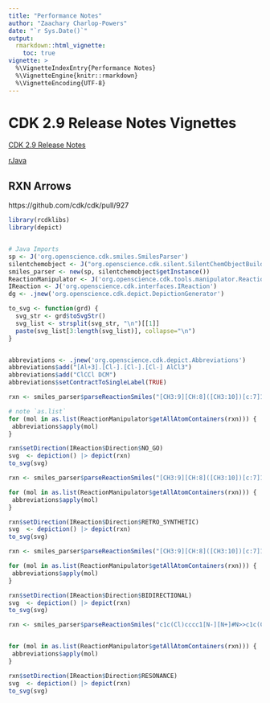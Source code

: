 ```yaml
---
title: "Performance Notes"
author: "Zaachary Charlop-Powers"
date: "`r Sys.Date()`"
output: 
  rmarkdown::html_vignette:
    toc: true	
vignette: >
  %\VignetteIndexEntry{Performance Notes}
  %\VignetteEngine{knitr::rmarkdown}
  %\VignetteEncoding{UTF-8}
---
```



# CDK 2.9 Release Notes Vignettes

[CDK 2.9 Release Notes](https://github.com/cdk/cdk/releases/tag/cdk-2.9)

[rJava](https://rforge.net/rJava/docs/reference/index.html)


## RXN Arrows

https://github.com/cdk/cdk/pull/927

```r

library(rcdklibs)
library(depict)


# Java Imports
sp <- J('org.openscience.cdk.smiles.SmilesParser')
silentchemobject <- J("org.openscience.cdk.silent.SilentChemObjectBuilder")
smiles_parser <- new(sp, silentchemobject$getInstance())
ReactionManipulator <- J('org.openscience.cdk.tools.manipulator.ReactionManipulator')
IReaction <- J('org.openscience.cdk.interfaces.IReaction')
dg <- .jnew('org.openscience.cdk.depict.DepictionGenerator')

to_svg <- function(grd) {
  svg_str <- grd$toSvgStr()
  svg_list <- strsplit(svg_str, "\n")[[1]]
  paste(svg_list[3:length(svg_list)], collapse="\n")
}


abbreviations <- .jnew('org.openscience.cdk.depict.Abbreviations')
abbreviations$add("[Al+3].[Cl-].[Cl-].[Cl-] AlCl3")
abbreviations$add("ClCCl DCM")
abbreviations$setContractToSingleLabel(TRUE)

```


```r

rxn <- smiles_parser$parseReactionSmiles("[CH3:9][CH:8]([CH3:10])[c:7]1[cH:11][cH:12][cH:13][cH:14][cH:15]1.[CH2:3]([CH2:4][C:5](=[O:6])Cl)[CH2:2][Cl:1]>[Al+3].[Cl-].[Cl-].[Cl-].C(Cl)Cl>[CH3:9][CH:8]([CH3:10])[c:7]1[cH:11][cH:12][c:13]([cH:14][cH:15]1)[C:5](=[O:6])[CH2:4][CH2:3][CH2:2][Cl:1] |f:2.3.4.5| Friedel-Crafts acylation [3.10.1]")

# note `as.list`
for (mol in as.list(ReactionManipulator$getAllAtomContainers(rxn))) {
 abbreviations$apply(mol) 
}

rxn$setDirection(IReaction$Direction$NO_GO)
svg  <- depiction() |> depict(rxn)
to_svg(svg)

```



```r
rxn <- smiles_parser$parseReactionSmiles("[CH3:9][CH:8]([CH3:10])[c:7]1[cH:11][cH:12][cH:13][cH:14][cH:15]1.[CH2:3]([CH2:4][C:5](=[O:6])Cl)[CH2:2][Cl:1]>[Al+3].[Cl-].[Cl-].[Cl-].C(Cl)Cl>[CH3:9][CH:8]([CH3:10])[c:7]1[cH:11][cH:12][c:13]([cH:14][cH:15]1)[C:5](=[O:6])[CH2:4][CH2:3][CH2:2][Cl:1] |f:2.3.4.5| Friedel-Crafts acylation [3.10.1]")

for (mol in as.list(ReactionManipulator$getAllAtomContainers(rxn))) {
 abbreviations$apply(mol) 
}

rxn$setDirection(IReaction$Direction$RETRO_SYNTHETIC)
svg  <- depiction() |> depict(rxn)
to_svg(svg)

```


```r
rxn <- smiles_parser$parseReactionSmiles("[CH3:9][CH:8]([CH3:10])[c:7]1[cH:11][cH:12][cH:13][cH:14][cH:15]1.[CH2:3]([CH2:4][C:5](=[O:6])Cl)[CH2:2][Cl:1]>[Al+3].[Cl-].[Cl-].[Cl-].C(Cl)Cl>[CH3:9][CH:8]([CH3:10])[c:7]1[cH:11][cH:12][c:13]([cH:14][cH:15]1)[C:5](=[O:6])[CH2:4][CH2:3][CH2:2][Cl:1] |f:2.3.4.5| Friedel-Crafts acylation [3.10.1]")

for (mol in as.list(ReactionManipulator$getAllAtomContainers(rxn))) {
 abbreviations$apply(mol) 
}

rxn$setDirection(IReaction$Direction$BIDIRECTIONAL)
svg  <- depiction() |> depict(rxn)
to_svg(svg)

```

```r
rxn <- smiles_parser$parseReactionSmiles("c1c(Cl)cccc1[N-][N+]#N>>c1c(Cl)cccc1N=[N+]=[N-]")


for (mol in as.list(ReactionManipulator$getAllAtomContainers(rxn))) {
 abbreviations$apply(mol) 
}

rxn$setDirection(IReaction$Direction$RESONANCE)
svg  <- depiction() |> depict(rxn)
to_svg(svg)
```
